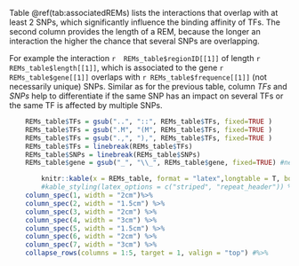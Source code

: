 
Table \@ref(tab:associatedREMs) lists the interactions that overlap with at least 2 SNPs, which significantly influence the binding affinity of TFs.
The second column provides the length of a REM, because the longer an interaction the higher the chance that several SNPs are overlapping.


For example the interaction  `r  REMs_table$regionID[[1]]` of length `r REMs_table$length[[1]]`, which is associated to the gene `r REMs_table$gene[[1]]` overlaps with `r REMs_table$frequence[[1]]` (not necessarily unique) SNPs.
Similar as for the previous table, column *TFs* and *SNPs* help to differentiate if the same SNP has an impact on several TFs or the same TF is affected by multiple SNPs.

```r
	REMs_table$TFs = gsub("..", "::", REMs_table$TFs, fixed=TRUE )
	REMs_table$TFs = gsub(".M", "(M", REMs_table$TFs, fixed=TRUE )
	REMs_table$TFs = gsub(".,", "),", REMs_table$TFs, fixed=TRUE )
	REMs_table$TFs = linebreak(REMs_table$TFs) 
	REMs_table$SNPs = linebreak(REMs_table$SNPs)
	REMs_table$gene = gsub("_", "\\_", REMs_table$gene, fixed=TRUE) #necessary since escape  must be false for linebreaking and the gene names can include _ which must be especially handled in latex (usually escape is taking care of this)

        knitr::kable(x = REMs_table, format = "latex",longtable = T, booktabs = T, col.names = c( "interaction ID", "length", "gene", "ensembl ID", "number different SNPs", "SNPs", "TFs"), align = "lllllll", linesep = "", caption = "interactions overlapping at least 2 SNPs with a significant change in the binding affinity of a TF.",  row.names = F, escape = F, label = "associatedREMs") %>%
        #kable_styling(latex_options = c("striped", "repeat_header")) %>%
	column_spec(1, width = "2cm")%>%
	column_spec(2, width = "1.5cm") %>%
	column_spec(3, width = "2cm") %>%
	column_spec(4, width = "3cm") %>%
	column_spec(5, width = "1.5cm") %>%
	column_spec(6, width = "2cm") %>%
	column_spec(7, width = "3cm") %>%
	collapse_rows(columns = 1:5, target = 1, valign = "top") #%>%
```
